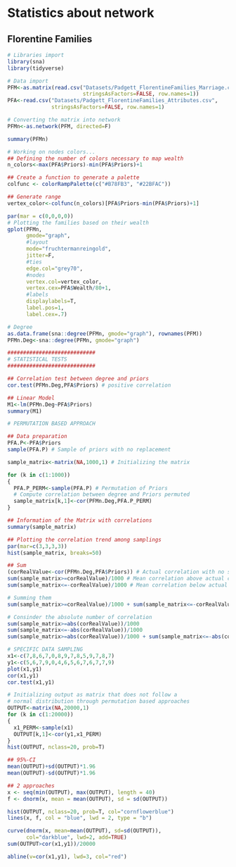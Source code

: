 
# Statistics about network

## Florentine Families

```r
# Libraries import
library(sna)
library(tidyverse)

# Data import
PFM<-as.matrix(read.csv("Datasets/Padgett_FlorentineFamilies_Marriage.csv",
                        stringsAsFactors=FALSE, row.names=1))
PFA<-read.csv("Datasets/Padgett_FlorentineFamilies_Attributes.csv",
              stringsAsFactors=FALSE, row.names=1)

# Converting the matrix into network
PFMn<-as.network(PFM, directed=F)

summary(PFMn)
```


```r
# Working on nodes colors...
## Defining the number of colors necessary to map wealth 
n_colors<-max(PFA$Priors)-min(PFA$Priors)+1

## Create a function to generate a palette
colfunc <- colorRampPalette(c("#B78FB3", "#22BFAC"))

## Generate range
vertex_color<-colfunc(n_colors)[PFA$Priors-min(PFA$Priors)+1]

par(mar = c(0,0,0,0))
# Plotting the families based on their wealth
gplot(PFMn, 
      gmode="graph",
      #layout
      mode="fruchtermanreingold",
      jitter=F,
      #ties
      edge.col="grey70",
      #nodes
      vertex.col=vertex_color,
      vertex.cex=PFA$Wealth/80+1,
      #labels
      displaylabels=T,
      label.pos=1,
      label.cex=.7)
```


```r
# Degree
as.data.frame(sna::degree(PFMn, gmode="graph"), rownames(PFM))
PFMn.Deg<-sna::degree(PFMn, gmode="graph")
```


```r
############################
# STATISTICAL TESTS
############################

## Correlation test between degree and priors
cor.test(PFMn.Deg,PFA$Priors) # positive correlation

## Linear Model
M1<-lm(PFMn.Deg~PFA$Priors) 
summary(M1)
```


```r
# PERMUTATION BASED APPROACH

## Data preparation
PFA.P<-PFA$Priors
sample(PFA.P) # Sample of priors with no replacement

sample_matrix<-matrix(NA,1000,1) # Initializing the matrix

for (k in c(1:1000))
{
  PFA.P_PERM<-sample(PFA.P) # Permutation of Priors
  # Compute correlation between degree and Priors permuted
  sample_matrix[k,1]<-cor(PFMn.Deg,PFA.P_PERM) 
}

## Information of the Matrix with correlations
summary(sample_matrix)

## Plotting the correlation trend among samplings
par(mar=c(3,3,3,3))
hist(sample_matrix, breaks=50)
```


```r
## Sum 
(corRealValue<-cor(PFMn.Deg,PFA$Priors)) # Actual correlation with no sampling
sum(sample_matrix>=corRealValue)/1000 # Mean correlation above actual cor
sum(sample_matrix<=-corRealValue)/1000 # Mean correlation below actual cor

# Summing them
sum(sample_matrix>=corRealValue)/1000 + sum(sample_matrix<=-corRealValue)/1000

# Consinder the absolute number of correlation
sum(sample_matrix>=abs(corRealValue))/1000
sum(sample_matrix<=-abs(corRealValue))/1000
sum(sample_matrix>=abs(corRealValue))/1000 + sum(sample_matrix<=-abs(corRealValue))/1000
```


```r
# SPECIFIC DATA SAMPLING
x1<-c(7,8,6,7,0,8,9,7,8,5,9,7,8,7)
y1<-c(5,6,7,9,0,4,6,5,6,7,6,7,7,9)
plot(x1,y1)
cor(x1,y1)
cor.test(x1,y1)

# Initializing output as matrix that does not follow a 
# normal distribution through permutation based approaches
OUTPUT<-matrix(NA,20000,1)
for (k in c(1:20000))
{
  x1_PERM<-sample(x1)
  OUTPUT[k,1]<-cor(y1,x1_PERM)
}
hist(OUTPUT, nclass=20, prob=T)

## 95%-CI
mean(OUTPUT)+sd(OUTPUT)*1.96
mean(OUTPUT)-sd(OUTPUT)*1.96
```


```r
## 2 approaches
x <- seq(min(OUTPUT), max(OUTPUT), length = 40)
f <- dnorm(x, mean = mean(OUTPUT), sd = sd(OUTPUT))

hist(OUTPUT, nclass=20, prob=T, col="cornflowerblue")
lines(x, f, col = "blue", lwd = 2, type = "b")

curve(dnorm(x, mean=mean(OUTPUT), sd=sd(OUTPUT)), 
      col="darkblue", lwd=2, add=TRUE)
sum(OUTPUT>cor(x1,y1))/20000

abline(v=cor(x1,y1), lwd=3, col="red")
```

